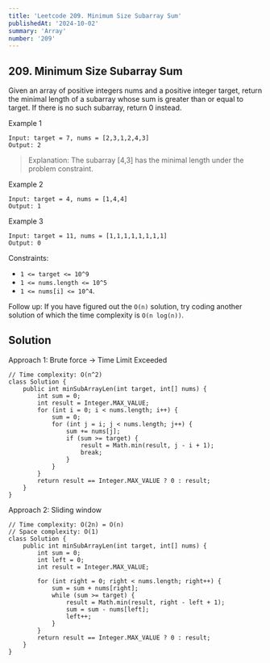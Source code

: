 ```yaml
---
title: 'Leetcode 209. Minimum Size Subarray Sum'
publishedAt: '2024-10-02'
summary: 'Array'
number: '209'
---
```


## 209. Minimum Size Subarray Sum

Given an array of positive integers nums and a positive integer target, return the minimal length of a subarray whose sum is greater than or equal to target. If there is no such subarray, return 0 instead.

Example 1
`````
Input: target = 7, nums = [2,3,1,2,4,3]
Output: 2
`````
> Explanation: The subarray [4,3] has the minimal length under the problem constraint.

Example 2
`````
Input: target = 4, nums = [1,4,4]
Output: 1
`````

Example 3
`````
Input: target = 11, nums = [1,1,1,1,1,1,1,1]
Output: 0
`````

Constraints:

- `1 <= target <= 10^9`
- `1 <= nums.length <= 10^5`
- `1 <= nums[i] <= 10^4`.

Follow up: If you have figured out the `O(n)` solution, try coding another solution of which the time complexity is `O(n log(n))`.

## Solution
Approach 1: Brute force -> Time Limit Exceeded
````
// Time complexity: O(n^2)
class Solution {
    public int minSubArrayLen(int target, int[] nums) {
        int sum = 0;
        int result = Integer.MAX_VALUE;
        for (int i = 0; i < nums.length; i++) {
            sum = 0;
            for (int j = i; j < nums.length; j++) {
                sum += nums[j];
                if (sum >= target) {
                    result = Math.min(result, j - i + 1);
                    break;
                }
            }
        }
        return result == Integer.MAX_VALUE ? 0 : result;
    }
}
````

Approach 2: Sliding window
````
// Time complexity: O(2n) = O(n)
// Space complexity: O(1)
class Solution {
    public int minSubArrayLen(int target, int[] nums) {
        int sum = 0;
        int left = 0;
        int result = Integer.MAX_VALUE;

        for (int right = 0; right < nums.length; right++) {
            sum = sum + nums[right];
            while (sum >= target) {
                result = Math.min(result, right - left + 1);
                sum = sum - nums[left];
                left++;
            }
        }
        return result == Integer.MAX_VALUE ? 0 : result;
    }
}
````